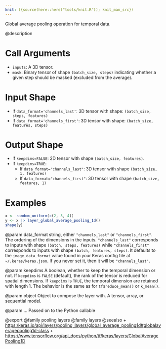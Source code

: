 ```yaml
---
knit: ({source(here::here("tools/knit.R")); knit_man_src})
---
```

Global average pooling operation for temporal data.

@description

# Call Arguments
- `inputs`: A 3D tensor.
- `mask`: Binary tensor of shape `(batch_size, steps)` indicating whether
    a given step should be masked (excluded from the average).

# Input Shape
- If `data_format='channels_last'`:
    3D tensor with shape:
    `(batch_size, steps, features)`
- If `data_format='channels_first'`:
    3D tensor with shape:
    `(batch_size, features, steps)`

# Output Shape
- If `keepdims=FALSE`:
    2D tensor with shape `(batch_size, features)`.
- If `keepdims=TRUE`:
    - If `data_format="channels_last"`:
        3D tensor with shape `(batch_size, 1, features)`
    - If `data_format="channels_first"`:
        3D tensor with shape `(batch_size, features, 1)`

# Examples
```r
x <- random_uniform(c(2, 3, 4))
y <- x |> layer_global_average_pooling_1d()
shape(y)
```

@param data_format
string, either `"channels_last"` or `"channels_first"`.
The ordering of the dimensions in the inputs. `"channels_last"`
corresponds to inputs with shape `(batch, steps, features)`
while `"channels_first"` corresponds to inputs with shape
`(batch, features, steps)`. It defaults to the `image_data_format`
value found in your Keras config file at `~/.keras/keras.json`.
If you never set it, then it will be `"channels_last"`.

@param keepdims
A boolean, whether to keep the temporal dimension or not.
If `keepdims` is `FALSE` (default), the rank of the tensor is
reduced for spatial dimensions. If `keepdims` is `TRUE`, the
temporal dimension are retained with length 1.
The behavior is the same as for `tf$reduce_mean()` or `k_mean()`.

@param object
Object to compose the layer with. A tensor, array, or sequential model.

@param ...
Passed on to the Python callable

@export
@family pooling layers
@family layers
@seealso
+ <https:/keras.io/api/layers/pooling_layers/global_average_pooling1d#globalaveragepooling1d-class>
+ <https://www.tensorflow.org/api_docs/python/tf/keras/layers/GlobalAveragePooling1D>
